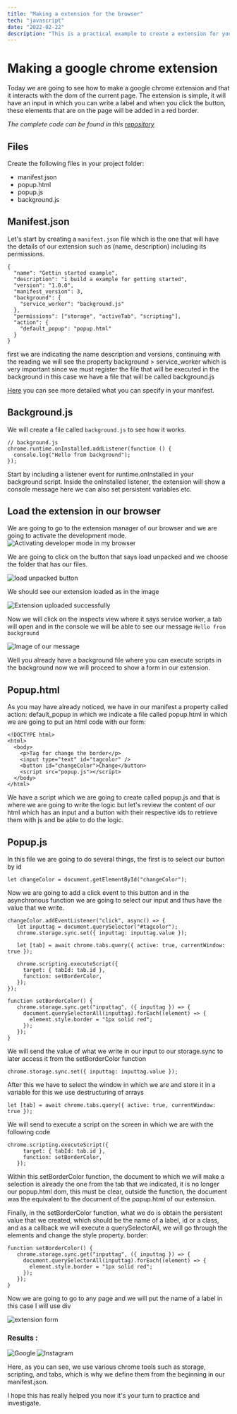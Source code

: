 ```yaml
---
title: "Making a extension for the browser"
tech: "javascript"
date: "2022-02-22"
description: "This is a practical example to create a extension for your browser"
---
```


# Making a google chrome extension

Today we are going to see how to make a google chrome extension and that it interacts with the dom of the current page.
The extension is simple, it will have an input in which you can write a label and when you click the button, these elements that are on the page will be added in a red border.

_The complete code can be found in this [repository](https://github.com/jordanrjdev/Extension-browser)_

## Files

Create the following files in your project folder:

- manifest.json
- popup.html
- popup.js
- background.js

## Manifest.json

Let's start by creating a `manifest.json` file which is the one that will have the details of our extension such as (name, description) including its permissions.

```
{
  "name": "Gettin started example",
  "description": "i build a example for getting started",
  "version": "1.0.0",
  "manifest_version": 3,
  "background": {
    "service_worker": "background.js"
  },
  "permissions": ["storage", "activeTab", "scripting"],
  "action": {
    "default_popup": "popup.html"
  }
}
```

first we are indicating the name description and versions, continuing with the reading we will see the property background > service_worker which is very important since we must register the file that will be executed in the background in this case we have a file that will be called background.js

[Here](https://developer.chrome.com/docs/extensions/mv3/manifest/) you can see more detailed what you can specify in your manifest.

## Background.js

We will create a file called `background.js` to see how it works.

```
// background.js
chrome.runtime.onInstalled.addListener(function () {
  console.log("Hello from background");
});
```

Start by including a listener event for runtime.onInstalled in your background script. Inside the onInstalled listener, the extension will show a console message here we can also set persistent variables etc.

## Load the extension in our browser

We are going to go to the extension manager of our browser and we are going to activate the development mode.
![Activating developer mode in my browser](https://res.cloudinary.com/dwhdaxdf6/image/upload/v1645540123/Screen_Shot_2022-02-22_at_09.24.48_xghrib.png)

We are going to click on the button that says load unpacked and we choose the folder that has our files.

![load unpacked button](https://res.cloudinary.com/dwhdaxdf6/image/upload/v1645540123/Screen_Shot_2022-02-22_at_09.26.37_iq3mhh.png)

We should see our extension loaded as in the image

![Extension uploaded successfully](https://res.cloudinary.com/dwhdaxdf6/image/upload/v1645540123/Screen_Shot_2022-02-22_at_09.27.07_kg13z9.png)

Now we will click on the inspects view where it says service worker, a tab will open and in the console we will be able to see our message `Hello from background`

![Image of our message](https://res.cloudinary.com/dwhdaxdf6/image/upload/v1645540124/Screen_Shot_2022-02-22_at_09.28.19_ghhone.png)

Well you already have a background file where you can execute scripts in the background now we will proceed to show a form in our extension.

## Popup.html

As you may have already noticed, we have in our manifest a property called action: default_popup in which we indicate a file called popup.html in which we are going to put an html code with our form:

```
<!DOCTYPE html>
<html>
  <body>
    <p>Tag for change the border</p>
    <input type="text" id="tagcolor" />
    <button id="changeColor">Change</button>
    <script src="popup.js"></script>
  </body>
</html>
```

We have a script which we are going to create called popup.js and that is where we are going to write the logic but let's review the content of our html which has an input and a button with their respective ids to retrieve them with js and be able to do the logic.

## Popup.js

In this file we are going to do several things, the first is to select our button by id

```
let changeColor = document.getElementById("changeColor");
```

Now we are going to add a click event to this button and in the asynchronous function we are going to select our input and thus have the value that we write.

```
changeColor.addEventListener("click", async() => {
   let inputtag = document.querySelector("#tagcolor");
   chrome.storage.sync.set({ inputtag: inputtag.value });

   let [tab] = await chrome.tabs.query({ active: true, currentWindow: true });

   chrome.scripting.executeScript({
     target: { tabId: tab.id },
     function: setBorderColor,
   });
});

function setBorderColor() {
   chrome.storage.sync.get("inputtag", ({ inputtag }) => {
     document.querySelectorAll(inputtag).forEach((element) => {
       element.style.border = "1px solid red";
     });
   });
}
```

We will send the value of what we write in our input to our storage.sync to later access it from the setBorderColor function

```
chrome.storage.sync.set({ inputtag: inputtag.value });
```

After this we have to select the window in which we are and store it in a variable for this we use destructuring of arrays

```
let [tab] = await chrome.tabs.query({ active: true, currentWindow: true });
```

We will send to execute a script on the screen in which we are with the following code

```
chrome.scripting.executeScript({
     target: { tabId: tab.id },
     function: setBorderColor,
   });
```

Within this setBorderColor function, the document to which we will make a selection is already the one from the tab that we indicated, it is no longer our popup.html dom, this must be clear, outside the function, the document was the equivalent to the document of the popup.html of our extension.

Finally, in the setBorderColor function, what we do is obtain the persistent value that we created, which should be the name of a label, id or a class, and as a callback we will execute a querySelectorAll, we will go through the elements and change the style property. border:

```
function setBorderColor() {
   chrome.storage.sync.get("inputtag", ({ inputtag }) => {
     document.querySelectorAll(inputtag).forEach((element) => {
       element.style.border = "1px solid red";
     });
   });
}
```

Now we are going to go to any page and we will put the name of a label in this case I will use div

![extension form](https://res.cloudinary.com/dwhdaxdf6/image/upload/v1645541590/Screen_Shot_2022-02-22_at_09.52.34_bgvmby.png)

### Results :

![Google](https://res.cloudinary.com/dwhdaxdf6/image/upload/v1645541590/Screen_Shot_2022-02-22_at_09.52.45_lsam8h.png)
![Instagram](https://res.cloudinary.com/dwhdaxdf6/image/upload/v1645541761/Screen_Shot_2022-02-22_at_09.55.51_q9uzfd.png)

Here, as you can see, we use various chrome tools such as storage, scripting, and tabs, which is why we define them from the beginning in our manifest.json.

I hope this has really helped you now it's your turn to practice and investigate.
